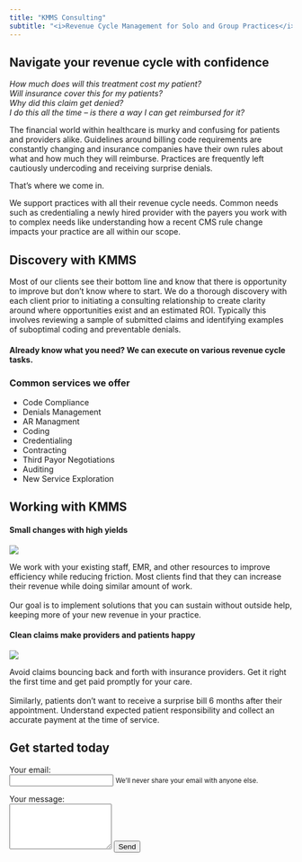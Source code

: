 ```yaml
---
title: "KMMS Consulting"
subtitle: "<i>Revenue Cycle Management for Solo and Group Practices</i>"
---
```


## Navigate your revenue cycle with confidence

 _How much does will this treatment cost my patient?_  
 _Will insurance cover this for my patients?_  
 _Why did this claim get denied?_  
 _I do this all the time -- is there a way I can get reimbursed for it?_ 

The financial world within healthcare is murky and confusing for patients and providers alike. Guidelines around billing code requirements are constantly changing and insurance companies have their own rules about what and how much they will reimburse. Practices are frequently left cautiously undercoding and receiving surprise denials.  

That's where we come in.  

We support practices with all their revenue cycle needs. Common needs such as credentialing a newly hired provider with the payers you work with to complex needs like understanding how a recent CMS rule change impacts your practice are all within our scope.

## Discovery with KMMS

Most of our clients see their bottom line and know that there is opportunity to improve but don't know where to start. We do a thorough discovery with each client prior to initiating a consulting relationship to create clarity around where opportunities exist and an estimated ROI. Typically this involves reviewing a sample of submitted claims and identifying examples of suboptimal coding and preventable denials.  

#### Already know what you need? We can execute on various revenue cycle tasks.

### Common services we offer

- Code Compliance
- Denials Management
- AR Managment
- Coding
- Credentialing
- Contracting
- Third Payor Negotiations
- Auditing
- New Service Exploration

## Working with KMMS

#### Small changes with high yields
::: {layout="[30,70]"}

![](kmms_assets/royalty_free_images/2_people_in_office.jpg)

We work with your existing staff, EMR, and other resources to improve efficiency while reducing friction. Most clients find that they can increase their revenue while doing similar amount of work.  <br>  
Our goal is to implement solutions that you can sustain without outside help, keeping more of your new revenue in your practice.

:::

#### Clean claims make providers and patients happy
::: {layout="[30,70]"}

![](kmms_assets/royalty_free_images/doctor.jpg)

Avoid claims bouncing back and forth with insurance providers. Get it right the first time and get paid promptly for your care.  
<br>
Similarly, patients don't want to receive a surprise bill 6 months after their appointment. Understand expected patient responsibility and collect an accurate payment at the time of service.
:::


## Get started today

<form
  action="https://formspree.io/f/xanyjygy"
    method="POST"
>
<label class="form-label mt-4">
Your email:  
</label>
<input class ="form-control" type="email" name="email">
<small class="form-text text-muted">We'll never share your email with anyone else.</small>

<label class="from-label mt-4">
Your message:  
</label>
<textarea class="form-control" name="message" rows="5"></textarea>

<button class ="btn btn-primary mt-3" type="submit"> Send </button>

</form>

